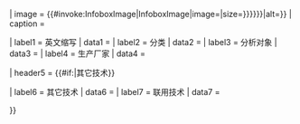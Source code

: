 {{Infobox
| title   = {{{name|{{PAGENAMEBASE}}}}}
| image     = {{#invoke:InfoboxImage|InfoboxImage|image={{{image|}}}|size={{{image size|{{{image_size|{{{imagesize|}}}}}}}}}|alt={{{alt|}}}}}
| caption = {{{caption|}}}

| label1  = 英文缩写
| data1   = {{{acronym|}}}
| label2  = 分类
| data2   = {{{classification|}}}
| label3  = 分析对象
| data3   = {{{analytes|}}}
| label4  = 生产厂家
| data4   = {{{manufacturers|}}}

| header5 = {{#if:{{{related|}}}{{{hyphenated|}}}|其它技术}}

| label6  = 其它技术
| data6   = {{{related|}}}
| label7  = 联用技术
| data7   = {{{hyphenated|}}}

}}<noinclude>
{{Documentation}}
</noinclude>